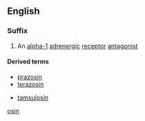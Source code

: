 ==English==

===Suffix===
{{head|en|suffixes}}

# An [[alpha-1]] [[adrenergic]] [[receptor]] [[antagonist]]

====Derived terms====
{{top2}}
*[[prazosin]]
*[[terazosin]]
{{mid2}}
*[[tamsulosin]]
{{bottom}}

[[Category:English suffixes|osin]]